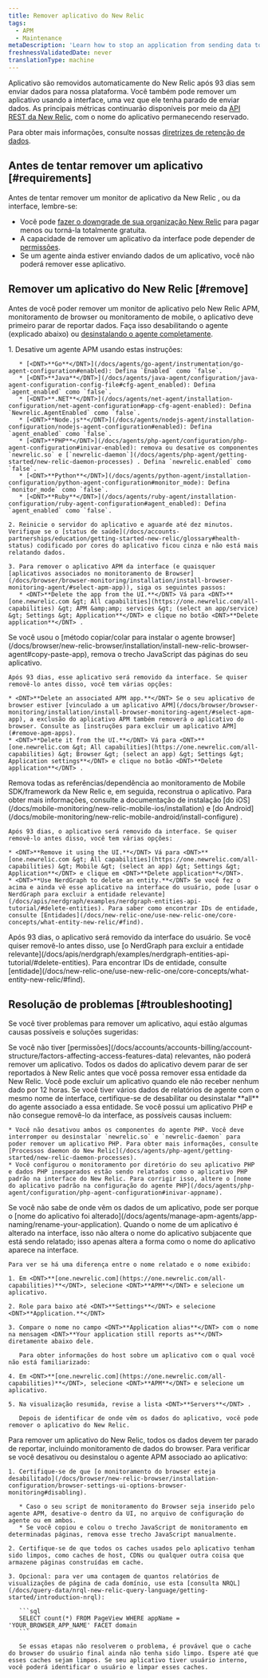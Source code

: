 ```yaml
---
title: Remover aplicativo do New Relic
tags:
  - APM
  - Maintenance
metaDescription: 'Learn how to stop an application from sending data to New Relic, and how to remove it from the UI.'
freshnessValidatedDate: never
translationType: machine
---
```


Aplicativo são removidos automaticamente do New Relic após 93 dias sem enviar dados para nossa plataforma. Você também pode remover um aplicativo usando a interface, uma vez que ele tenha parado de enviar dados. As principais métricas continuarão disponíveis por meio da [API REST da New Relic](/docs/apis/rest-api-v2/getting-started/introduction-new-relic-rest-api-v2), com o nome do aplicativo permanecendo reservado.

Para obter mais informações, consulte nossas [diretrizes de retenção de dados](/docs/accounts/accounts/data-management/overview-data-retention-components#apm).

## Antes de tentar remover um aplicativo [#requirements]

Antes de tentar remover um monitor de aplicativo da New Relic <InlinePopover type="apm" />, <InlinePopover type="browser" />ou <InlinePopover type="mobile" />da interface, lembre-se:

* Você pode [fazer o downgrade de sua organização New Relic](/docs/accounts/accounts-billing/account-setup/downgradecancel-account) para pagar menos ou torná-la totalmente gratuita.
* A capacidade de remover um aplicativo da interface pode depender de [permissões](/docs/accounts/accounts-billing/account-structure/factors-affecting-access-features-data/#user-permissions).
* Se um agente ainda estiver enviando dados de um aplicativo, você não poderá remover esse aplicativo.

## Remover um aplicativo do New Relic [#remove]

Antes de você poder remover um monitor de aplicativo pelo New Relic APM, monitoramento de browser ou monitoramento de mobile, o aplicativo deve primeiro parar de reportar dados. Faça isso desabilitando o agente (explicado abaixo) ou [desinstalando o agente completamente](/docs/agents/manage-apm-agents/installation/uninstall-agent).

<CollapserGroup>
  <Collapser id="remove-apm-apps" title="Aplicativo APM">
    1. Desative um agente APM usando estas instruções:

       * [<DNT>**Go**</DNT>](/docs/agents/go-agent/instrumentation/go-agent-configuration#enabled): Defina `Enabled` como `false`.
       * [<DNT>**Java**</DNT>](/docs/agents/java-agent/configuration/java-agent-configuration-config-file#cfg-agent_enabled): Defina `agent_enabled` como `false`.
       * [<DNT>**.NET**</DNT>](/docs/agents/net-agent/installation-configuration/net-agent-configuration#app-cfg-agent-enabled): Defina `Newrelic.AgentEnabled` como `false`.
       * [<DNT>**Node.js**</DNT>](/docs/agents/nodejs-agent/installation-configuration/nodejs-agent-configuration#enabled): Defina `agent_enabled` como `false`.
       * [<DNT>**PHP**</DNT>](/docs/agents/php-agent/configuration/php-agent-configuration#inivar-enabled): remova ou desative os componentes `newrelic.so` e [`newrelic-daemon`](/docs/agents/php-agent/getting-started/new-relic-daemon-processes) . Defina `newrelic.enabled` como `false`.
       * [<DNT>**Python**</DNT>](/docs/agents/python-agent/installation-configuration/python-agent-configuration#monitor_mode): Defina `monitor_mode` como `false`.
       * [<DNT>**Ruby**</DNT>](/docs/agents/ruby-agent/installation-configuration/ruby-agent-configuration#agent_enabled): Defina `agent_enabled` como `false`.

    2. Reinicie o servidor do aplicativo e aguarde até dez minutos. Verifique se o [status de saúde](/docs/accounts-partnerships/education/getting-started-new-relic/glossary#health-status) codificado por cores do aplicativo ficou cinza e não está mais relatando dados.

    3. Para remover o aplicativo APM da interface (e quaisquer [aplicativos associados no monitoramento de Browser](/docs/browser/browser-monitoring/installation/install-browser-monitoring-agent/#select-apm-app)), siga os seguintes passos:
       * <DNT>**Delete the app from the UI.**</DNT> Vá para <DNT>**[one.newrelic.com &gt; All capabilities](https://one.newrelic.com/all-capabilities) &gt; APM &amp;amp; services &gt; (select an app/service) &gt; Settings &gt; Application**</DNT> e clique no botão <DNT>**Delete application**</DNT> .
  </Collapser>

  <Collapser id="remove-browser-apps" title="Browser">
    Se você usou o [método copiar/colar para instalar o agente browser](/docs/browser/new-relic-browser/installation/install-new-relic-browser-agent#copy-paste-app), remova o trecho JavaScript das páginas do seu aplicativo.

    Após 93 dias, esse aplicativo será removido da interface. Se quiser removê-lo antes disso, você tem várias opções:

    * <DNT>**Delete an associated APM app.**</DNT> Se o seu aplicativo de browser estiver [vinculado a um aplicativo APM](/docs/browser/browser-monitoring/installation/install-browser-monitoring-agent/#select-apm-app), a exclusão do aplicativo APM também removerá o aplicativo do browser. Consulte as [instruções para excluir um aplicativo APM](#remove-apm-apps).
    * <DNT>**Delete it from the UI.**</DNT> Vá para <DNT>**[one.newrelic.com &gt; All capabilities](https://one.newrelic.com/all-capabilities) &gt; Browser &gt; (select an app) &gt; Settings &gt; Application settings**</DNT> e clique no botão <DNT>**Delete application**</DNT> .
  </Collapser>

  <Collapser id="remove-mobile-apps" title="Mobile">
    Remova todas as referências/dependência ao monitoramento de Mobile SDK/framework da New Relic e, em seguida, reconstrua o aplicativo. Para obter mais informações, consulte a documentação de instalação [do iOS](/docs/mobile-monitoring/new-relic-mobile-ios/installation) e [do Android](/docs/mobile-monitoring/new-relic-mobile-android/install-configure) .

    Após 93 dias, o aplicativo será removido da interface. Se quiser removê-lo antes disso, você tem várias opções:

    * <DNT>**Remove it using the UI.**</DNT> Vá para <DNT>**[one.newrelic.com &gt; All capabilities](https://one.newrelic.com/all-capabilities) &gt; Mobile &gt; (select an app) &gt; Settings &gt; Application**</DNT> e clique em <DNT>**Delete application**</DNT>.
    * <DNT>**Use NerdGraph to delete an entity.**</DNT> Se você fez o acima e ainda vê esse aplicativo na interface do usuário, pode [usar o NerdGraph para excluir a entidade relevante](/docs/apis/nerdgraph/examples/nerdgraph-entities-api-tutorial/#delete-entities). Para saber como encontrar IDs de entidade, consulte [Entidades](/docs/new-relic-one/use-new-relic-one/core-concepts/what-entity-new-relic/#find).
  </Collapser>

  <Collapser id="remove-otel-apps" title="OpenTelemetry">
    Após 93 dias, o aplicativo será removido da interface do usuário. Se você quiser removê-lo antes disso, use [o NerdGraph para excluir a entidade relevante](/docs/apis/nerdgraph/examples/nerdgraph-entities-api-tutorial/#delete-entities). Para encontrar IDs de entidade, consulte [entidade](/docs/new-relic-one/use-new-relic-one/core-concepts/what-entity-new-relic/#find).
  </Collapser>
</CollapserGroup>

## Resolução de problemas [#troubleshooting]

Se você tiver problemas para remover um aplicativo, aqui estão algumas causas possíveis e soluções sugeridas:

<CollapserGroup>
  <Collapser id="not-owner-admin" title="Você não tem permissões">
    Se você não tiver [permissões](/docs/accounts/accounts-billing/account-structure/factors-affecting-access-features-data) relevantes, não poderá remover um aplicativo.
  </Collapser>

  <Collapser id="wait-longer" title="Você não esperou o suficiente">
    Todos os dados do aplicativo devem parar de ser reportados à New Relic antes que você possa remover essa entidade da New Relic. Você pode excluir um aplicativo quando ele não receber nenhum dado por 12 horas.
  </Collapser>

  <Collapser id="agents-not-disabled" title="Nem todos os agentes estão desabilitados">
    Se você tiver vários dados de relatórios de agente com o mesmo nome de interface, certifique-se de desabilitar ou desinstalar <DNT>**all**</DNT> do agente associado a essa entidade.
  </Collapser>

  <Collapser id="php-issues" title="Você tem problemas para remover seu aplicativo PHP">
    Se você possui um aplicativo PHP e não consegue removê-lo da interface, as possíveis causas incluem:

    * Você não desativou ambos os componentes do agente PHP. Você deve interromper ou desinstalar `newrelic.so` e `newrelic-daemon` para poder remover um aplicativo PHP. Para obter mais informações, consulte [Processos daemon do New Relic](/docs/agents/php-agent/getting-started/new-relic-daemon-processes).
    * Você configurou o monitoramento por diretório do seu aplicativo PHP e dados PHP inesperados estão sendo relatados como o aplicativo PHP padrão na interface do New Relic. Para corrigir isso, altere o [nome do aplicativo padrão na configuração do agente PHP](/docs/agents/php-agent/configuration/php-agent-configuration#inivar-appname).
  </Collapser>

  <Collapser id="name-confusion" title="Você não sabe de onde vêm os dados do aplicativo">
    Se você não sabe de onde vêm os dados de um aplicativo, pode ser porque o [nome do aplicativo foi alterado](/docs/agents/manage-apm-agents/app-naming/rename-your-application). Quando o nome de um aplicativo é alterado na interface, isso não altera o nome do aplicativo subjacente que está sendo relatado; isso apenas altera a forma como o nome do aplicativo aparece na interface.

    Para ver se há uma diferença entre o nome relatado e o nome exibido:

    1. Em <DNT>**[one.newrelic.com](https://one.newrelic.com/all-capabilities)**</DNT>, selecione <DNT>**APM**</DNT> e selecione um aplicativo.

    2. Role para baixo até <DNT>**Settings**</DNT> e selecione <DNT>**Application.**</DNT>

    3. Compare o nome no campo <DNT>**Application alias**</DNT> com o nome na mensagem <DNT>**Your application still reports as**</DNT> diretamente abaixo dele.

       Para obter informações do host sobre um aplicativo com o qual você não está familiarizado:

    4. Em <DNT>**[one.newrelic.com](https://one.newrelic.com/all-capabilities)**</DNT>, selecione <DNT>**APM**</DNT> e selecione um aplicativo.

    5. Na visualização resumida, revise a lista <DNT>**Servers**</DNT> .

       Depois de identificar de onde vêm os dados do aplicativo, você pode remover o aplicativo do New Relic.
  </Collapser>

  <Collapser id="browser-reporting" title="Os dados do browser ainda estão sendo reportados">
    Para remover um aplicativo do New Relic, todos os dados devem ter parado de reportar, incluindo monitoramento de dados do browser. Para verificar se você desativou ou desinstalou o agente APM associado ao aplicativo:

    1. Certifique-se de que [o monitoramento do browser esteja desabilitado](/docs/browser/new-relic-browser/installation-configuration/browser-settings-ui-options-browser-monitoring#disabling).

       * Caso o seu script de monitoramento do Browser seja inserido pelo agente APM, desative-o dentro da UI, no arquivo de configuração do agente ou em ambos.
       * Se você copiou e colou o trecho JavaScript de monitoramento em determinadas páginas, remova esse trecho JavaScript manualmente.

    2. Certifique-se de que todos os caches usados pelo aplicativo tenham sido limpos, como caches de host, CDNs ou qualquer outra coisa que armazene páginas construídas em cache.

    3. Opcional: para ver uma contagem de quantos relatórios de visualizações de página de cada domínio, use esta [consulta NRQL](/docs/query-data/nrql-new-relic-query-language/getting-started/introduction-nrql):

       ```sql
       SELECT count(*) FROM PageView WHERE appName = 'YOUR_BROWSER_APP_NAME' FACET domain
       ```

       Se essas etapas não resolverem o problema, é provável que o cache do browser do usuário final ainda não tenha sido limpo. Espere até que esses caches sejam limpos. Se seu aplicativo tiver usuário interno, você poderá identificar o usuário e limpar esses caches.
  </Collapser>
</CollapserGroup>